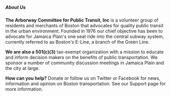 ##### About Us

**The Arborway Committee for Public Transit, Inc** is a volunteer group of residents and merchants of Boston that advocates for quality public transit in the urban environment. Founded in 1976 our chief objective has been to advocate for Jamaica Plain's one seat ride into the central subway system, currently referred to as Boston's E-Line, a branch of the Green Line.

**We are also a 501(c)(3)** tax-exempt organization with a mission to educate and inform decision makers on the benefits of public transportation. We sponsor a number of community discussion meetings in Jamaica Plain and the city at large.

**How can you help?** Donate or follow us on Twitter or Facebook for news, information and opinion on Boston transportation. See our Support page for more information.
